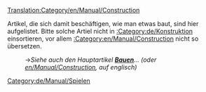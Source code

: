 [[Translation:Category/en/Manual/Construction]]


Artikel, die sich damit beschäftigen, wie man etwas baut, sind hier aufgelistet.
Bitte solche Artiel nicht in [[:Category:de/Konstruktion]] einsortieren, vor allem [[:Category:en/Manual/Construction]] nicht so übersetzen.
:→''Siehe auch den Hauptartikel '''[[de/Bauen|Bauen]]'''... (oder [[en/Manual/Construction]], auf englisch)''

[[Category:de/Manual/Spielen]]